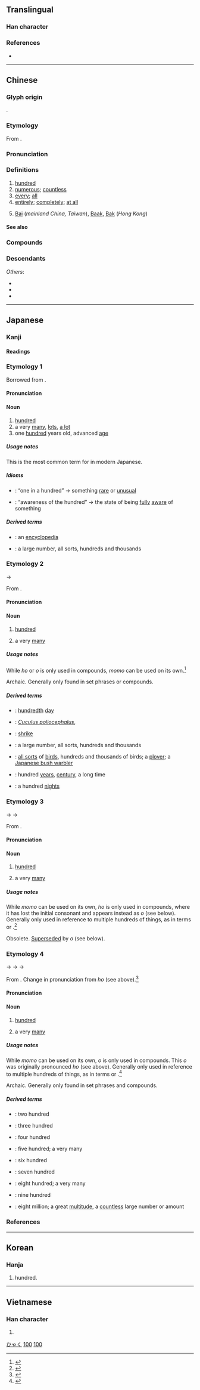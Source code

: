 {{also|佰|白|𦣻}}
{{character info/new}}

{{commonscat}}
==Translingual==
{{stroke order|type=animate}}
{{stroke order|stroke=6}}

===Han character===
{{Han char|rn=106|rad=白|as=01|sn=6|four=10600|canj=MA|ids=⿱一白,⿱丆日}}

===References===
* {{Han ref|kx=0785.040|dkj=22679|dj=1199.010|hdz=42643.010|uh=767E|ud=30334|bh=A6CA|bd=42698}}

----

==Chinese==
{{zh-forms|alt=佰-financial,𦣻-archaic}}

===Glyph origin===
{{Han etym}}
{{Han compound|一|白|ls=psc|c1=s|c2=p}}.

===Etymology===
From {{inh|zh|sit-pro|*b-r-gja}}.

===Pronunciation===
{{zh-pron
|m=bǎi,bó,1nc=vernacular,2nc=literary
|ma=y
|dg=бый1
|c=baak3
|h=pfs=pak
|md=báh/báik
|md_note=báh - vernacular ("hundred"); báik - literary ("numerous")
|mn=xm,qz,tp,kh:pah/xm,qz,tp,kh:peh/zz:peeh/xm,zz,tp,kh:pek/qz:piak
|mn_note=pah/peeh, peh/peeh - vernacular, pek/piak - literary
|mn-t=bêh4
|w=4paq
|mc=y
|oc=y
|cat=num,a,adv,pn
}}

===Definitions===
{{zh-hanzi}}

# [[hundred]]
# [[numerous]]; [[countless]]
# [[every]]; [[all]]
# [[entirely]]; [[completely]]; [[at all]]
# {{surname|lang=zh}} [[Bai]] (''mainland China, Taiwan''), [[Baak]], [[Bak]] (''Hong Kong'')

====See also====
{{Chinese-numbers}}

===Compounds===
{{zh-der|百科全書|百度|一了百了|一了百當|一倡百和|一呼百應|一呼百諾|一唱百和|一擲百萬|一樹百穫|一百一|一百分|一致百慮|三百千千|三百篇|九流百家|九百|二百二|二百五|五位百法|五百|人一己百|人百其身|什百|以一奉百|以一警百|侵剝百端|做百日|八百壯士|八百羅漢|凡百|勇氣百倍|勸百諷一|千了百當|千依百順|千奇百怪|千嬌百媚|千嬌百態|千孔百瘡|千挑百選|千方百計|千瘡百孔|千百成群|千辛百苦|千迴百折|千迴百轉|千錘百鍊|千頭百緒|千鬼百怪|半百|南面百城|哀腸百轉|單衫百結|四百四病|坐擁百城|平等百姓|平章百姓|平頭百姓|庭實旅百|愁腸百結|懲一戒百|懲一警百|懸鶉百結|挂一漏百|教一識百|文武百官|斗酒百篇|本支百世|本枝百世|柔腸百結|柔腸百轉|正經八百|殲一警百|殺一儆百|殺一利百|流芳百世|海百合|漏洞百出|珍饈百味|留芳百世|百一詩|百丈|百丈山|百丈清規|百丈竿頭|百不一失|百不一爽|百不一遇|百不失一|百不存一|百不當一|百世|百世不易|百世不磨|百世之人|百世之利|百世之師|百世師|百世流芳|百世難期|百中無一|百中百發|百中經|百乘之家|百了千當|百事|百事不管|百事可樂|百事和合|百事大吉|百事無成|百事通|百二山河|百二關山|百代|百代文宗|百代過客|百伶百俐|百依百隨|百依百順|百倍|百僚|百八丸|百六|百出|百分之百|百分制|百分數|百分比|百分法|百分率|百分號|百分點|百刻|百劃|百十|百卉|百卉千葩|百卉含英|百口|百口莫辯|百口難分|百司|百吃不厭|百合|百合花|百喙莫辯|百喻經|百嗎兒|百嘉|百囊奔|百城|百城之富|百堵|百堵皆作|百壽|百壽圖|百夫良|百夫長|百姓|百姓之心|百媚千嬌|百子全書|百子千孫|百子圖|百子帳|百子蓮|百孔千創|百孔千瘡|百官|百家|百家之言|百家姓|百家灣|百家爭鳴|百家衣|百家衣體|百家諸子|百家鎖|百家齊鳴|百密一疏|百寮|百寶嵌|百寶盒|百寶箱|百將傳|百尺|百尺竿頭|百川|百川學海|百川歸海|百工|百巧千窮|百巧成窮|百年|百年不遇|百年之好|百年之後|百年之柄|百年之業|百年佳偶|百年偕老|百年到老|百年大計|百年好合|百年戰爭|百年樹人|百廢俱興|百廢俱舉|百廢備舉|百廢待舉|百弊叢生|百忍|百忙中|百念|百念皆灰|百思不解|百思莫解|百感|百感交集|百慕達|百慮|百慮一致|百憂|百戰不殆|百戰功高|百戰百勝|百戰雄師|百戲|百戶|百折不回|百折不挫|百折不撓|百拙千醜|百拜|百揆|百方|百日|百日咳|百日天下|百日紅|百日維新|百日草|百晬|百會|百果|百果山|百枝蓮|百樂|百步|百步穿楊|百步蛇|百武彗星|百歲|百歲之好|百歲之後|百歲千秋|百歲羹|百死一生|百毒不侵|百氏|百沴|百沸湯|百治百效|百法|百源學派|百濟|百濯香|百無一二|百無一失|百無一存|百無一是|百無一漏|百無一用|百無一能|百無一長|百無所忌|百無所成|百無禁忌|百無聊賴|百物|百獸|百獸之王|百獸率舞|百王|百當|百病|百病叢生|百發百中|百看不厭|百福|百福具臻|百萬|百萬之眾|百萬富翁|百萬雄兵|百萬雄師|百科辭典|百穀|百端|百端交集|百端待舉|百節蛇|百籟|百米賽跑|百粵|百索|百紫千紅|百結|百結衣|百縱千隨|百罹|百美圖|百老匯|百脈根|百舉百全|百舉百捷|百舌|百舌之聲|百舍重繭|百舍重趼|百般|百般刁難|百般忙亂|百般恩愛|百般解說|百色縣|百花|百花娘子|百花曆|百花洲|百花潭|百花爭妍|百花王|百花生日|百花盛開|百花酒|百花齊放|百草|百草霜|百葉|百葉捲|百葉窗|百葉窗簾|百葉箱|百藝|百蠻|百衲|百衲本|百衲琴|百衲綻衣|百衲衣|百裡挑一|百褶裙|百襉裙|百覽不厭|百計千心|百計千方|百計千謀|百論|百諫圖|百謀千計|百讀不厭|百谷王|百貨|百貨公司|百貨店|百貨業|百越|百足|百足不僵|百足之蟲|百足蟲|百足蟹|百身何贖|百身莫贖|百辟|百辭莫辯|百部|百里|百里之才|百里侯|百里傒|百里香|百金|百金之士|百鍊之鋼|百鍊剛|百鍊成鋼|百鍊金|百鍊鋼|百鍊鐵|百鍛千練|百鎰之金|百雉|百靈|百靈廟|百靈百驗|百靈舌|百靈鳥|百面雷|百頁|百順|百順百依|百香果|百馬伐驥|百體|百鳥|百鳥朝鳳|百齡眉壽|百龍之智|盈千累百|破綻百出|穿楊百步|窘態百出|精金百煉|線上百貨|罰一勸百|老百姓|聖誕百合|脊百合|舉一廢百|花招百出|花樣百出|蔣百里|詭計百出|誅一警百|調百戲|諷一勸百|諸子百家|謬誤百出|賞一勸百|走百病|跳百索|身價百倍|身經百戰|車百合|輕狂百勢|醜態百出|野百合|長命百歲|電腦百貨|馬百六|驚險百出|鬥百草|鶉衣百結|黃百韜|百里洲}}

===Descendants===
{{CJKV||ひゃく|백|bách}}
''Others'':
* {{desc|bor=1|aih|pek⁷}}
* {{desc|bor=1|lo|ປາກ}}
* {{desc|bor=1|shn|ပၢၵ်ႇ}}

{{zh-cat|Beginning}}

----

==Japanese==

===Kanji===
{{ja-kanji|grade=1|rs=白01}}

====Readings====
{{ja-readings
|goon=ひゃく
|kanon=はく
|kun=もも-, ほ-, お
|nanori=ど, どう, なり, ひゅく, も, もんど, ゆ
}}

===Etymology 1===
{{ja-kanjitab|ひゃく|yomi=o}}
Borrowed from {{bor|ja|ltc|sort=ひゃく|百|tr=pˠæk||hundred}}.

====Pronunciation====
{{ja-pron|yomi=goon|ひゃく|acc=2|acc_ref=DJR}}

====Noun====
{{ja-noun|ひゃく}}

# [[hundred]]
# a very [[many]], [[lots]], [[a lot]]
# one [[hundred]] years old, advanced [[age]]

=====Usage notes=====
This is the most common term for {{m|en|hundred}} in modern Japanese.

=====Idioms=====
{{der-top|Idioms}}
* {{ja-r|百に一つ|ひゃく に ひとつ}}: “one in a hundred” → something [[rare]] or [[unusual]]
* {{ja-r|百も承%知|ひゃく も しょう%ち}}: “awareness of the hundred” → the state of being [[fully]] [[aware]] of something
{{der-bottom}}

=====Derived terms=====
{{der-top}}
* {{ja-r|百%科 全書|ひゃっ%か ぜんしょ}}: an [[encyclopedia]]
* {{ja-r|百%千|ひゃく%せん}}: a large number, all sorts, hundreds and thousands
{{der-bottom}}

===Etymology 2===
{{ja-kanjitab|もも|yomi=k}}
{{IPAchar|/mo<sub>1</sub>mo<sub>1</sub>/}} → {{IPAchar|/momo/}}

From {{etyl|ojp|ja|sort=もも}}.

====Pronunciation====
{{ja-pron|yomi=kun|もも|acc=1|acc_ref=DJR}}

====Noun====
{{ja-noun|もも}}

# {{lb|ja|sort=もも|archaic}} [[hundred]]
# {{lb|ja|sort=もも|archaic}} a very [[many]]

=====Usage notes=====
While ''ho'' or ''o'' is only used in compounds, ''momo'' can be used on its own.<ref name="KDJ">{{R:Kokugo Dai Jiten}}</ref>

Archaic. Generally only found in set phrases or compounds.

=====Derived terms=====
{{der-top}}
* {{ja-r|百%日|もも%か}}: [[hundredth]] [[day]]
* {{ja-r|百%声%鳥|もも%こえ%どり}}: ''[[Cuculus poliocephalus]]'', {{vern|lesser cuckoo}}
* {{ja-r|百舌|もず}}: [[shrike]]
* {{ja-r|百%千|もも%ち}}: a large number, all sorts, hundreds and thousands
* {{ja-r|百%千%鳥|もも%ち%どり}}: [[all sorts]] of [[bird]]s, hundreds and thousands of birds; a [[plover]]; a [[Japanese bush warbler]]
* {{ja-r|百%年|もも%とせ}}: hundred [[year]]s, [[century]], a long time
* {{ja-r|百%夜|もも%よ}}: a hundred [[night]]s
{{der-bottom}}

===Etymology 3===
{{ja-kanjitab|ほ|yomi=k}}
{{IPAchar|/po/}} → {{IPAchar|/ɸo/}} → {{IPAchar|/ho/}}

From {{etyl|ojp|ja|sort=ほ}}.

====Pronunciation====
{{ja-pron|yomi=kun|ほ}}

====Noun====
{{ja-noun|ほ}}

# {{lb|ja|sort=ほ|obsolete}} [[hundred]]
# {{lb|ja|sort=ほ|obsolete}} a very [[many]]

=====Usage notes=====
While ''momo'' can be used on its own, ''ho'' is only used in compounds, where it has lost the initial consonant and appears instead as ''o'' (see below). Generally only used in reference to multiple hundreds of things, as in terms {{m|ja|五百|tr=io||five hundred; a very many}} or {{m|ja|八百|tr=yao||eight hundred; a very many}}.<ref name="KDJ">{{R:Kokugo Dai Jiten}}</ref>

Obsolete. [[supersede|Superseded]] by ''o'' (see below).

===Etymology 4===
{{ja-kanjitab|お|yomi=k}}
{{IPAchar|/po/}} → {{IPAchar|/ɸo/}} → {{IPAchar|/ho/}} → {{IPAchar|/o/}}

From {{etyl|ojp|ja|sort=お}}. Change in pronunciation from ''ho'' (see above).<ref name="KDJ">{{R:Kokugo Dai Jiten}}</ref>

====Pronunciation====
{{ja-pron|yomi=kun|お}}

====Noun====
{{ja-noun|お|hhira=ほ}}

# {{lb|ja|sort=お|archaic}} [[hundred]]
# {{lb|ja|sort=お|archaic}} a very [[many]]

=====Usage notes=====
While ''momo'' can be used on its own, ''o'' is only used in compounds. This ''o'' was originally pronounced ''ho'' (see above). Generally only used in reference to multiple hundreds of things, as in terms {{m|ja|五百|tr=io||five hundred; a very many}} or {{m|ja|八百|tr=yao||eight hundred; a very many}}.<ref name="KDJ">{{R:Kokugo Dai Jiten}}</ref>

Archaic. Generally only found in set phrases and compounds.

=====Derived terms=====
{{der-top}}
* {{ja-r|二%百|ふた%お}}: two hundred
* {{ja-r|三百|みお}}: three hundred
* {{ja-r|四%百|よ%お}}: four hundred
* {{ja-r|五百|いお}}: five hundred; a very many
* {{ja-r|六百|むお}}: six hundred
{{der-mid}}
* {{ja-r|七%百|なな%お}}: seven hundred
* {{ja-r|八百|やお}}: eight hundred; a very many
* {{ja-r|九%百|ここの%お}}: nine hundred
* {{ja-r|八百%万|やお%よろず}}: eight million; a great [[multitude]], a [[countless]] large number or amount
{{der-bottom}}

===References===
<references/>

[[Category:Japanese basic words|ひゃく]]
[[Category:Japanese numeral symbols|100]]

----

==Korean==

===Hanja===
{{ko-hanja|hangeul=[[백]], [[맥]]|eumhun=일백}}

# hundred.

[[Category:Korean numeral symbols|100]]

----

==Vietnamese==

===Han character===
{{vi-hantu|[[bách]], [[bá]], [[tình]]|rs=白01}}

# {{defn|lang=vi|sort=白01}}